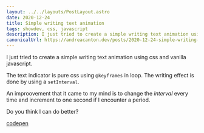 ```yaml
---
layout: ../../layouts/PostLayout.astro
date: 2020-12-24
title: Simple writing text animation
tags: showdev, css, javascript
description: I just tried to create a simple writing text animation using css and vanilla javascript.
canonicalUrl: https://andreacanton.dev/posts/2020-12-24-simple-writing-text-animation/
---
```


I just tried to create a simple writing text animation using css and vanilla javascript.

The text indicator is pure css using `@keyframes` in loop. The writing effect is done by using a `setInterval`.

An improovement that it came to my mind is to change the _interval_ every time and increment to one second if I encounter a period.

Do you think I can do better?

[codepen](https://codepen.io/andreacanton/pen/jOMGpyQ)
